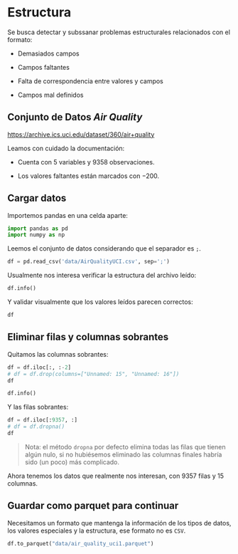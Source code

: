# Estructura

Se busca detectar y subssanar problemas estructurales relacionados con el formato:

-   Demasiados campos

-   Campos faltantes

-   Falta de correspondencia entre valores y campos

-   Campos mal definidos

## Conjunto de Datos *Air Quality*

<https://archive.ics.uci.edu/dataset/360/air+quality>

Leamos con cuidado la documentación:

-   Cuenta con $5$ variables y $9358$ observaciones.

-   Los valores faltantes están marcados con $-200$.

## Cargar datos

Importemos pandas en una celda aparte:

```python
import pandas as pd
import numpy as np
```

Leemos el conjunto de datos considerando que el separador es `;`.

```python
df = pd.read_csv('data/AirQualityUCI.csv', sep=';')
```

Usualmente nos interesa verificar la estructura del archivo leído:

```python
df.info()
```

Y validar visualmente que los valores leídos parecen correctos:

```python
df
```

## Eliminar filas y columnas sobrantes

Quitamos las columnas sobrantes:

```python
df = df.iloc[:, :-2]
# df = df.drop(columns=["Unnamed: 15", "Unnamed: 16"])
df
```

```python
df.info()
```

Y las filas sobrantes:

```python
df = df.iloc[:9357, :]
# df = df.dropna()
df
```

> Nota: el método `dropna` por defecto elimina todas las filas que tienen algún nulo, si no hubiésemos eliminado las columnas finales habría sido (un poco) más complicado.

Ahora tenemos los datos que realmente nos interesan, con $9357$ filas y $15$ columnas.

## Guardar como parquet para continuar

Necesitamos un formato que mantenga la información de los tipos de datos, los valores especiales y la estructura, ese formato no es `CSV`.

```python
df.to_parquet("data/air_quality_uci1.parquet")
```